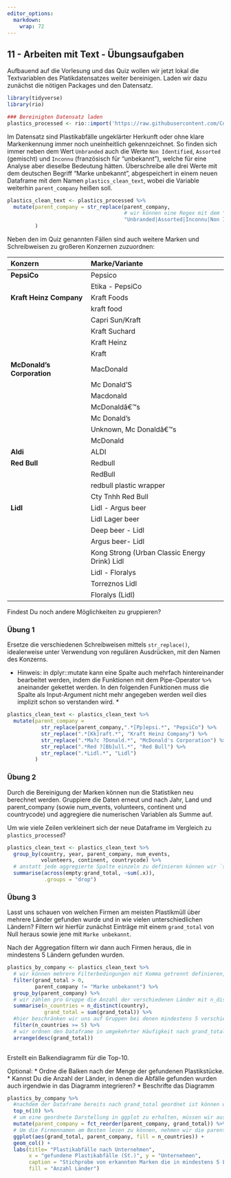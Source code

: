 ```yaml
---
editor_options: 
  markdown: 
    wrap: 72
---
```


## 11 - Arbeiten mit Text - Übungsaufgaben

Aufbauend auf die Vorlesung und das Quiz wollen wir jetzt lokal die
Textvariablen des Platikdatensatzes weiter bereinigen. Laden wir dazu
zunächst die nötigen Packages und den Datensatz.

```r
library(tidyverse)
library(rio)

### Bereinigten Datensatz laden
plastics_processed <- rio::import('https://raw.githubusercontent.com/CorrelAid/lernplattform/main/daten/bffp2019_plastics_processed.csv')
```

Im Datensatz sind Plastikabfälle ungeklärter Herkunft oder ohne klare
Markenkennung immer noch uneinheitlich gekennzeichnet. So finden sich
immer neben dem Wert `Unbranded` auch die Werte `Non Identified`, `Assorted` (gemischt)
und `Inconnu` (französisch für "unbekannt"), welche für eine Analyse
aber dieselbe Bedeutung hätten. Überschreibe alle drei Werte mit dem
deutschen Begriff "Marke unbekannt", abgespeichert in einem neuen
Dataframe mit dem Namen `plastics_clean_text`, wobei die Variable
weiterhin `parent_company` heißen soll.

```r
plastics_clean_text <- plastics_processed %>% 
  mutate(parent_company = str_replace(parent_company,
                                      # wir können eine Regex mit dem "oder" | benutzen
                                      "Unbranded|Assorted|Inconnu|Non Identified", "Marke unbekannt")
         )
```

Neben den im Quiz genannten Fällen sind auch weitere Marken und Schreibweisen zu
großeren Konzernen zuzuordnen:

| Konzern               | Marke/Variante  |
|:------------|:-----------------|
|**PepsiCo**            | Pepsico         |
|                       | Etika - PepsiCo |
|**Kraft Heinz Company**| Kraft Foods     |
|                       | kraft food      |
|                       | Capri Sun/Kraft |
|                       | Kraft Suchard   |
|                       | Kraft Heinz     |
|                       | Kraft           |
|**McDonald's Corporation**|MacDonald|
||Mc Donald'S|
||Macdonald|
||McDonaldâ€™s|
||Mc Donald's|
||Unknown, Mc Donaldâ€™s|
||McDonald|
|**Aldi**|ALDI|
|**Red Bull**| Redbull|
||RedBull|
||redbull plastic wrapper|
||Cty Tnhh Red Bull|
|**Lidl**|Lidl - Argus beer|
||Lidl Lager beer|
||Deep beer - Lidl|
||Argus beer- Lidl|
||Kong Strong (Urban Classic Energy Drink) Lidl|
||Lidl - Floralys|
||Torreznos Lidl|
||Floralys (Lidl)|

Findest Du noch andere Möglichkeiten zu gruppieren?

### Übung 1

Ersetze die verschiedenen Schreibweisen mittels `str_replace()`, idealerweise unter Verwendung von regulären Ausdrücken, mit den Namen des Konzerns.

* Hinweis: in dplyr::mutate kann eine Spalte auch mehrfach hintereinander bearbeitet werden, indem die Funktionen mit dem Pipe-Operator `%>%` aneinander gekettet werden. In den folgenden Funktionen muss die Spalte als Input-Argument nicht mehr angegeben werden weil dies implizit schon so verstanden wird. *

```r
plastics_clean_text <- plastics_clean_text %>% 
  mutate(parent_company = 
           str_replace(parent_company,".*[Pp]epsi.*", "PepsiCo") %>% 
           str_replace(".*[Kk]raft.*", "Kraft Heinz Company") %>% 
           str_replace(".*Ma?c ?Donald.*", "McDonald's Corporation") %>% 
           str_replace(".*Red ?[Bb]ull.*", "Red Bull") %>% 
           str_replace(".*Lidl.*", "Lidl")
         )
```

### Übung 2

Durch die Bereinigung der Marken können nun die Statistiken neu berechnet werden.
Gruppiere die Daten erneut und nach Jahr, Land und parent_company (sowie num_events, volunteers, continent und countrycode) und aggregiere die numerischen Variablen als Summe auf.

Um wie viele Zeilen verkleinert sich der neue Dataframe im Vergleich zu `plastics_processed`?

```r
plastics_clean_text <- plastics_clean_text %>% 
  group_by(country, year, parent_company, num_events, 
           volunteers, continent, countrycode) %>% 
  # anstatt jede aggregierte Spalte einzeln zu definieren können wir `sum` an alle Spalten von empty bis grand_total mittels across() weitergeben - die resultierenden Spalten haben dann denselben Namen wie vorher 
  summarise(across(empty:grand_total, ~sum(.x)),
            .groups = "drop")
```

### Übung 3

Lasst uns schauen von welchen Firmen am meisten Plastikmüll über mehrere Länder gefunden wurde und in wie vielen unterschiedlichen Ländern? Filtern wir hierfür zunächst Einträge mit einem `grand_total` von Null heraus sowie jene mit `Marke unbekannt`.

Nach der Aggregation filtern wir dann auch Firmen heraus, die in mindestens 5 Ländern gefunden wurden.

```r
plastics_by_company <- plastics_clean_text %>% 
  # wir können mehrere Filterbedingungen mit Komma getrennt definieren, dies ist gleichbedeutend mit einem "und" oder der Aneinanderkettung von zwei filter()-Bedingungen hintereinander.
  filter(grand_total > 0,
         parent_company != "Marke unbekannt") %>% 
  group_by(parent_company) %>% 
  # wir zählen pro Gruppe die Anzahl der verschiedenen Länder mit n_distinct() und summieren das grand_total auf
  summarise(n_countries = n_distinct(country),
            grand_total = sum(grand_total)) %>% 
  #hier beschränken wir uns auf Gruppen bei denen mindestens 5 verschiedene Länder vorkommen
  filter(n_countries >= 5) %>% 
  # wir ordnen den Dataframe in umgekehrter Häufigkeit nach grand_total
  arrange(desc(grand_total))
  
```

Erstellt ein Balkendiagramm für die Top-10. 

Optional: 
* Ordne die Balken nach der Menge der gefundenen Plastikstücke. 
* Kannst Du die Anzahl der Länder, in denen die Abfälle gefunden wurden auch irgendwie in das Diagramm integrieren?
* Beschrifte das Diagramm

```r
plastics_by_company %>% 
  #nachdem der Dataframe bereits nach grand_total geordnet ist können wir einfach top_n() nutzen
  top_n(10) %>% 
  # um eine geordnete Darstellung in ggplot zu erhalten, müssen wir aus parent_company eine Variable des Typs factor erstellen, deren Reihenfolge nach der Größe von grand_total geordnet ist 
  mutate(parent_company = fct_reorder(parent_company, grand_total)) %>%
  # Um die Firmennamen am Besten lesen zu können, nehmen wir die parent_company auf die y-Achse und das grand_total auf die x-Achse. Um auch die Anzahl der Länder im Diagramm zu repräsentieren, können wir die  Füllfarbe der Balken nutzen. 
  ggplot(aes(grand_total, parent_company, fill = n_countries)) +
  geom_col() +
  labs(title= "Plastikabfälle nach Unternehmen",
       x = "gefundene Plastikabfälle (St.)", y = "Unternehmen",
       caption = "Stichprobe von erkannten Marken die in mindestens 5 Ländern gefunden wurden.",
       fill = "Anzahl Länder")
  
```

